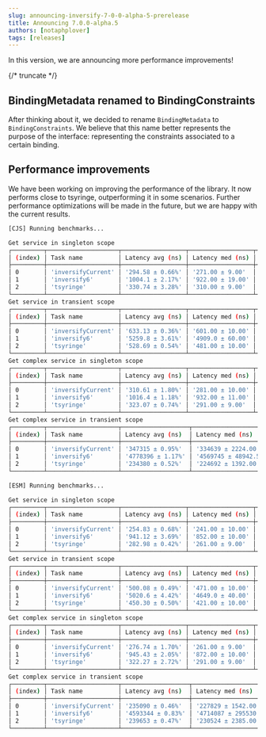 ```yaml
---
slug: announcing-inversify-7-0-0-alpha-5-prerelease
title: Announcing 7.0.0-alpha.5
authors: [notaphplover]
tags: [releases]
---
```


In this version, we are announcing more performance improvements!

{/* truncate */}

## BindingMetadata renamed to BindingConstraints
After thinking about it, we decided to rename `BindingMetadata` to `BindingConstraints`. We believe that this name better represents the purpose of the interface: representing the constraints associated to a certain binding.

## Performance improvements

We have been working on improving the performance of the library. It now performs close to tsyringe, outperforming it in some scenarios. Further performance optimizations will be made in the future, but we are happy with the current results.

```bash
[CJS] Running benchmarks...

Get service in singleton scope
┌─────────┬────────────────────┬──────────────────┬──────────────────┬────────────────────────┬────────────────────────┬─────────┐
│ (index) │ Task name          │ Latency avg (ns) │ Latency med (ns) │ Throughput avg (ops/s) │ Throughput med (ops/s) │ Samples │
├─────────┼────────────────────┼──────────────────┼──────────────────┼────────────────────────┼────────────────────────┼─────────┤
│ 0       │ 'inversifyCurrent' │ '294.58 ± 0.66%' │ '271.00 ± 9.00'  │ '3592087 ± 0.01%'      │ '3690037 ± 118608'     │ 3394675 │
│ 1       │ 'inversify6'       │ '1004.1 ± 2.17%' │ '922.00 ± 19.00' │ '1061639 ± 0.02%'      │ '1084599 ± 21899'      │ 995946  │
│ 2       │ 'tsyringe'         │ '330.74 ± 3.28%' │ '310.00 ± 9.00'  │ '3214288 ± 0.01%'      │ '3225806 ± 96453'      │ 3023493 │
└─────────┴────────────────────┴──────────────────┴──────────────────┴────────────────────────┴────────────────────────┴─────────┘
Get service in transient scope
┌─────────┬────────────────────┬──────────────────┬──────────────────┬────────────────────────┬────────────────────────┬─────────┐
│ (index) │ Task name          │ Latency avg (ns) │ Latency med (ns) │ Throughput avg (ops/s) │ Throughput med (ops/s) │ Samples │
├─────────┼────────────────────┼──────────────────┼──────────────────┼────────────────────────┼────────────────────────┼─────────┤
│ 0       │ 'inversifyCurrent' │ '633.13 ± 0.36%' │ '601.00 ± 10.00' │ '1642649 ± 0.01%'      │ '1663894 ± 27232'      │ 1579464 │
│ 1       │ 'inversify6'       │ '5259.8 ± 3.61%' │ '4909.0 ± 60.00' │ '200786 ± 0.03%'       │ '203707 ± 2460'        │ 190122  │
│ 2       │ 'tsyringe'         │ '528.69 ± 0.54%' │ '481.00 ± 10.00' │ '2033055 ± 0.02%'      │ '2079002 ± 44140'      │ 1891458 │
└─────────┴────────────────────┴──────────────────┴──────────────────┴────────────────────────┴────────────────────────┴─────────┘
Get complex service in singleton scope
┌─────────┬────────────────────┬──────────────────┬──────────────────┬────────────────────────┬────────────────────────┬─────────┐
│ (index) │ Task name          │ Latency avg (ns) │ Latency med (ns) │ Throughput avg (ops/s) │ Throughput med (ops/s) │ Samples │
├─────────┼────────────────────┼──────────────────┼──────────────────┼────────────────────────┼────────────────────────┼─────────┤
│ 0       │ 'inversifyCurrent' │ '310.61 ± 1.80%' │ '281.00 ± 10.00' │ '3497460 ± 0.01%'      │ '3558719 ± 131318'     │ 3219428 │
│ 1       │ 'inversify6'       │ '1016.4 ± 1.18%' │ '932.00 ± 11.00' │ '1051408 ± 0.02%'      │ '1072961 ± 12815'      │ 983865  │
│ 2       │ 'tsyringe'         │ '323.07 ± 0.74%' │ '291.00 ± 9.00'  │ '3336380 ± 0.01%'      │ '3436426 ± 103093'     │ 3095287 │
└─────────┴────────────────────┴──────────────────┴──────────────────┴────────────────────────┴────────────────────────┴─────────┘
Get complex service in transient scope
┌─────────┬────────────────────┬───────────────────┬──────────────────────┬────────────────────────┬────────────────────────┬─────────┐
│ (index) │ Task name          │ Latency avg (ns)  │ Latency med (ns)     │ Throughput avg (ops/s) │ Throughput med (ops/s) │ Samples │
├─────────┼────────────────────┼───────────────────┼──────────────────────┼────────────────────────┼────────────────────────┼─────────┤
│ 0       │ 'inversifyCurrent' │ '347315 ± 0.95%'  │ '334639 ± 2224.00'   │ '2921 ± 0.30%'         │ '2988 ± 20'            │ 2880    │
│ 1       │ 'inversify6'       │ '4778396 ± 1.17%' │ '4569745 ± 48942.50' │ '210 ± 0.91%'          │ '219 ± 2'              │ 210     │
│ 2       │ 'tsyringe'         │ '234380 ± 0.52%'  │ '224692 ± 1392.00'   │ '4335 ± 0.28%'         │ '4451 ± 28'            │ 4267    │
└─────────┴────────────────────┴───────────────────┴──────────────────────┴────────────────────────┴────────────────────────┴─────────┘
```
```bash
[ESM] Running benchmarks...

Get service in singleton scope
┌─────────┬────────────────────┬──────────────────┬──────────────────┬────────────────────────┬────────────────────────┬─────────┐
│ (index) │ Task name          │ Latency avg (ns) │ Latency med (ns) │ Throughput avg (ops/s) │ Throughput med (ops/s) │ Samples │
├─────────┼────────────────────┼──────────────────┼──────────────────┼────────────────────────┼────────────────────────┼─────────┤
│ 0       │ 'inversifyCurrent' │ '254.83 ± 0.68%' │ '241.00 ± 10.00' │ '4042055 ± 0.01%'      │ '4149378 ± 165314'     │ 3924178 │
│ 1       │ 'inversify6'       │ '941.12 ± 3.69%' │ '852.00 ± 10.00' │ '1153040 ± 0.01%'      │ '1173709 ± 13940'      │ 1062564 │
│ 2       │ 'tsyringe'         │ '282.98 ± 0.42%' │ '261.00 ± 9.00'  │ '3713697 ± 0.01%'      │ '3831418 ± 127714'     │ 3533782 │
└─────────┴────────────────────┴──────────────────┴──────────────────┴────────────────────────┴────────────────────────┴─────────┘
Get service in transient scope
┌─────────┬────────────────────┬──────────────────┬──────────────────┬────────────────────────┬────────────────────────┬─────────┐
│ (index) │ Task name          │ Latency avg (ns) │ Latency med (ns) │ Throughput avg (ops/s) │ Throughput med (ops/s) │ Samples │
├─────────┼────────────────────┼──────────────────┼──────────────────┼────────────────────────┼────────────────────────┼─────────┤
│ 0       │ 'inversifyCurrent' │ '500.08 ± 0.49%' │ '471.00 ± 10.00' │ '2092141 ± 0.01%'      │ '2123142 ± 44140'      │ 1999673 │
│ 1       │ 'inversify6'       │ '5020.6 ± 4.42%' │ '4649.0 ± 40.00' │ '212127 ± 0.03%'       │ '215100 ± 1867'        │ 199179  │
│ 2       │ 'tsyringe'         │ '450.30 ± 0.50%' │ '421.00 ± 10.00' │ '2346200 ± 0.01%'      │ '2375297 ± 57793'      │ 2220732 │
└─────────┴────────────────────┴──────────────────┴──────────────────┴────────────────────────┴────────────────────────┴─────────┘
Get complex service in singleton scope
┌─────────┬────────────────────┬──────────────────┬──────────────────┬────────────────────────┬────────────────────────┬─────────┐
│ (index) │ Task name          │ Latency avg (ns) │ Latency med (ns) │ Throughput avg (ops/s) │ Throughput med (ops/s) │ Samples │
├─────────┼────────────────────┼──────────────────┼──────────────────┼────────────────────────┼────────────────────────┼─────────┤
│ 0       │ 'inversifyCurrent' │ '276.74 ± 1.70%' │ '261.00 ± 9.00'  │ '3730378 ± 0.01%'      │ '3831418 ± 127714'     │ 3613563 │
│ 1       │ 'inversify6'       │ '945.43 ± 2.05%' │ '872.00 ± 10.00' │ '1127286 ± 0.01%'      │ '1146789 ± 13304'      │ 1057716 │
│ 2       │ 'tsyringe'         │ '322.27 ± 2.72%' │ '291.00 ± 9.00'  │ '3361154 ± 0.01%'      │ '3436426 ± 103093'     │ 3102969 │
└─────────┴────────────────────┴──────────────────┴──────────────────┴────────────────────────┴────────────────────────┴─────────┘
Get complex service in transient scope
┌─────────┬────────────────────┬───────────────────┬───────────────────────┬────────────────────────┬────────────────────────┬─────────┐
│ (index) │ Task name          │ Latency avg (ns)  │ Latency med (ns)      │ Throughput avg (ops/s) │ Throughput med (ops/s) │ Samples │
├─────────┼────────────────────┼───────────────────┼───────────────────────┼────────────────────────┼────────────────────────┼─────────┤
│ 0       │ 'inversifyCurrent' │ '235090 ± 0.46%'  │ '227829 ± 1542.00'    │ '4299 ± 0.23%'         │ '4389 ± 30'            │ 4254    │
│ 1       │ 'inversify6'       │ '4593344 ± 0.83%' │ '4714087 ± 295530.50' │ '219 ± 0.83%'          │ '212 ± 14'             │ 218     │
│ 2       │ 'tsyringe'         │ '239653 ± 0.47%'  │ '230524 ± 2385.00'    │ '4231 ± 0.28%'         │ '4338 ± 45'            │ 4173    │
└─────────┴────────────────────┴───────────────────┴───────────────────────┴────────────────────────┴────────────────────────┴─────────┘
```
